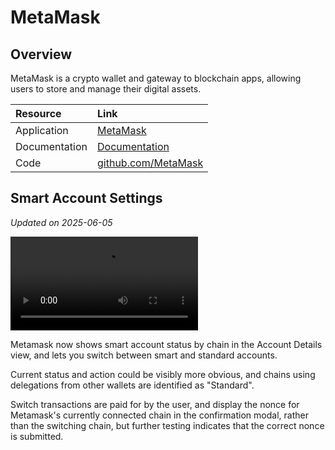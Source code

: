 # MetaMask

## Overview

MetaMask is a crypto wallet and gateway to blockchain apps, allowing users to store and manage their digital assets.

| Resource | Link |
|:---------|:-----|
| Application | [MetaMask](https://metamask.io/) |
| Documentation | [Documentation](https://docs.metamask.io/) |
| Code | [github.com/MetaMask](https://github.com/MetaMask) |

## Smart Account Settings

*Updated on 2025-06-05*

<video controls>
  <source src="https://content.uxscout.xyz/metamask-smart-account-settings-2025-05-06.mp4" type="video/mp4"/>
  Your browser does not support the video tag.
</video>

Metamask now shows smart account status by chain in the Account Details view, and lets you switch between smart and standard accounts.

Current status and action could be visibly more obvious, and chains using delegations from other wallets are identified as "Standard".

Switch transactions are paid for by the user, and display the nonce for Metamask's currently connected chain in the confirmation modal, rather than the switching chain, but further testing indicates that the correct nonce is submitted.
